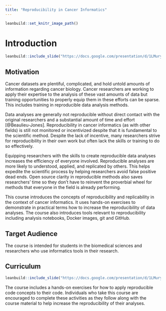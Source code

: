 ```yaml
---
title: "Reproducibility in Cancer Informatics"
---
```


```r
leanbuild::set_knitr_image_path()
```

# Introduction

```r
leanbuild::include_slide("https://docs.google.com/presentation/d/1LMurysUhCjZb7DVF6KS9QmJ5NBjwWVjRn40MS9f2noE/edit#slide=id.gd422c5de97_0_0")
```

## Motivation

Cancer datasets are plentiful, complicated, and hold untold amounts of information regarding cancer biology. Cancer researchers are working to apply their expertise to the analysis of these vast amounts of data but training opportunities to properly equip them in these efforts can be sparse. This includes training in reproducible data analysis methods.

Data analyses are generally not reproducible without direct contact with the original researchers and a substantial amount of time and effort [@Beaulieu-Jones]. Reproducibility in cancer informatics (as with other fields) is still not monitored or incentivized despite that it is fundamental to the scientific method. Despite the lack of incentive, many researchers strive for reproducibility in their own work but often lack the skills or training to do so effectively.

Equipping researchers with the skills to create reproducible data analyses increases the efficiency of everyone involved. Reproducible analyses are more likely to understood, applied, and replicated by others. This helps expedite the scientific process by helping researchers avoid false positive dead ends. Open source clarity in reproducible methods also saves researchers' time so they don't have to reinvent the proverbial wheel for methods that everyone in the field is already performing.

This course introduces the concepts of reproducibility and replicability in the context of cancer informatics. It uses hands-on exercises to demonstrate in practical terms how to increase the reproducibility of data analyses. The course also introduces tools relevant to reproducibility including analysis notebooks, Docker images, git and GitHub.

## Target Audience  

The course is intended for students in the biomedical sciences and researchers who use informatics tools in their research.

## Curriculum  

```r
leanbuild::include_slide("https://docs.google.com/presentation/d/1LMurysUhCjZb7DVF6KS9QmJ5NBjwWVjRn40MS9f2noE/edit#slide=id.gd422c5de97_0_10")
```

The course includes a hands-on exercises for how to apply reproducible code concepts to their code. Individuals who take this course are encouraged to complete these activities as they follow along with the course material to help increase the reproducibility of their analyses.
